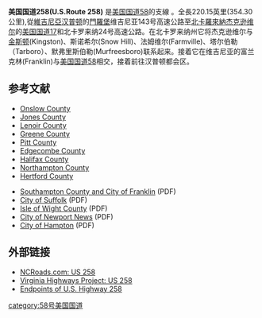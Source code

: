 {{Unreferenced|time=2017-07-25T09:57:48+00:00 }}

'''美国国道258(U.S.Route 258)''' 是[[美国国道58|美国国道58]]的支線 。全長220.15英里(354.30公里),從[[維吉尼亞|維吉尼亞]][[汉普顿|汉普顿]]的[[門羅堡|門羅堡]]维吉尼亚143号高速公路至[[北卡羅來納|北卡羅來納]][[杰克逊维尔|杰克逊维尔]]的[[美国国道17|美国国道17]]和北卡罗来纳24号高速公路。在北卡罗来纳州它将杰克逊维尔与[[金斯顿|金斯顿]](Kingston)、斯诺希尔(Snow Hill)、法姆维尔(Farmville)、塔尔伯勒（Tarboro）、默弗里斯伯勒(Murfreesboro)联系起来。接着它在维吉尼亚的富兰克林(Franklin)与[[美国国道58|美国国道58]]相交，接着前往汉普顿都会区。

== 参考文献 ==
{{cite web|url=http://www.ncdot.gov/travel/statemapping/default.html|title=NCDOT: State Mapping Resources|publisher=North Carolina Department of Transportation|year=2011|accessdate=2011-09-27|archive-url=https://web.archive.org/web/20111006052833/http://ncdot.gov/travel/statemapping/default.html|archive-date=2011-10-06|dead-url=yes}}
*[https://web.archive.org/web/20111016050916/http://ncdot.gov/travel/statemapping/default_countymaps.html?name=Onslow Onslow County]
*[https://web.archive.org/web/20111016053054/http://ncdot.gov/travel/statemapping/default_countymaps.html?name=Jones Jones County]
*[https://web.archive.org/web/20111016052808/http://ncdot.gov/travel/statemapping/default_countymaps.html?name=Lenoir Lenoir County]
*[https://web.archive.org/web/20170126044420/https://www.ncdot.gov/travel/statemapping/default_countymaps.html?name=Greene Greene County]
*[https://web.archive.org/web/20111016052029/http://ncdot.gov/travel/statemapping/default_countymaps.html?name=Pitt Pitt County]
*[https://web.archive.org/web/20111016132419/http://ncdot.gov/travel/statemapping/default_countymaps.html?name=Edgecombe Edgecombe County]
*[https://web.archive.org/web/20111016045855/http://ncdot.gov/travel/statemapping/default_countymaps.html?name=Halifax Halifax County]
*[https://web.archive.org/web/20111016051951/http://ncdot.gov/travel/statemapping/default_countymaps.html?name=Northampton Northampton County]
*[https://web.archive.org/web/20111016053937/http://ncdot.gov/travel/statemapping/default_countymaps.html?name=Hertford Hertford County]

{{cite web|url=http://www.virginiadot.org/info/2009_traffic_data_by_jurisdiction.asp|title=2009 Traffic Data|publisher=Virginia Department of Transportation|year=2009|accessdate=2011-09-27|archive-date=2011-12-08|archive-url=https://web.archive.org/web/20111208102311/http://www.virginiadot.org/info/2009_traffic_data_by_jurisdiction.asp|dead-url=no}}
*[http://www.virginiadot.org/info/resources/2009/AADT_087_Southampton_2009.pdf Southampton County and City of Franklin]{{Wayback|url=http://www.virginiadot.org/info/resources/2009/AADT_087_Southampton_2009.pdf |date=20110105232251 }} (PDF)
*[http://www.virginiadot.org/info/resources/2009/AADT_061_Nansemond_2009.pdf City of Suffolk]{{Wayback|url=http://www.virginiadot.org/info/resources/2009/AADT_061_Nansemond_2009.pdf |date=20110105231827 }} (PDF)
*[http://www.virginiadot.org/info/resources/2009/AADT_046_IsleOfWight_2009.pdf Isle of Wight County]{{Wayback|url=http://www.virginiadot.org/info/resources/2009/AADT_046_IsleOfWight_2009.pdf |date=20110105231606 }} (PDF)
*[http://www.virginiadot.org/info/resources/2009/AADT_094_Warwick_2009.pdf City of Newport News]{{Wayback|url=http://www.virginiadot.org/info/resources/2009/AADT_094_Warwick_2009.pdf |date=20110105232437 }} (PDF)
*[http://www.virginiadot.org/info/resources/2009/AADT_027_ElizabethCity_2009.pdf City of Hampton]{{Wayback|url=http://www.virginiadot.org/info/resources/2009/AADT_027_ElizabethCity_2009.pdf |date=20110105231242 }} (PDF)

{{google maps|url=https://maps.google.com/maps?saddr=US-258+N&daddr=US-258+S+to:N+Carolina+11+N%2FUS-258+N%2FBeachwood+Blvd+to:US-258+Truck+N%2FUS-58+E%2FSouthampton+Pkwy+to:US-258+N%2FWalters+Hwy+to:E+Mercury+Blvd+to:E+Mellen+St&hl=en&sll=37.014821,-76.310091&sspn=0.016688,0.038581&geocode=FXRHEgIdpDFi-w%3BFdykHgIdR-df-w%3BFeXJKwId0axn-w%3BFegTLwId6rlq-w%3BFbJ6MAId9PBq-w%3BFQA3NQIdPDdz-w%3BFcq9NAId0odz-w&vpsrc=6&mra=ls&t=h&z=7|title=U.S. Route 258|accessdate=2011-09-27}}

{{google maps|url=https://maps.google.com/maps?saddr=N+Carolina+58+N%2FS+Queen+St&daddr=W+Vernon+Ave&hl=en&ll=35.257885,-77.606564&spn=0.034132,0.077162&sll=35.27064,-77.605534&sspn=0.034127,0.077162&geocode=FT_KGQIdTSZg-w%3BFVEgGgIdiW1f-w&vpsrc=0&mra=ls&t=h&z=14|title=U.S. Route 258 Business (Kinston, North Carolina)|accessdate=2011-09-30}}

{{google maps|url=https://maps.google.com/maps?saddr=US-258+N%2FSmiths+Ferry+Rd&daddr=US-258+N%2FUS-58+BUS+E%2FCarrsville+Hwy&hl=en&sll=36.694541,-76.893289&sspn=0.008379,0.01929&geocode=FZZnLwId7_Rp-w%3BFQjiLwIdpK1q-w&vpsrc=0&mra=ls&t=h&z=14|title=U.S. Route 258 Business (Franklin, Virginia)|accessdate=2011-09-30}}

{{google maps|url=https://maps.google.com/maps?saddr=Main+St&daddr=S+Church+St&hl=en&ll=36.971907,-76.622944&spn=0.033395,0.077162&sll=36.973347,-76.622772&sspn=0.033394,0.077162&geocode=FQw7NAIdp45u-w%3BFfv8MwIdPhdv-w&vpsrc=0&mra=ls&t=h&z=14|title=U.S. Route 258 Business (Smithfield, Virginia)|accessdate=2011-09-30}}

==外部链接==
{{Attached KML}}
*[http://www.members.cox.net/ncroads/us258.html NCRoads.com: US 258]{{Webarchive|url=https://archive.is/20051029142318/http://www.members.cox.net/ncroads/us258.html |date=2005-10-29 }}
*[http://www.vahighways.com/route-log/us258.htm Virginia Highways Project: US 258]{{Wayback|url=http://www.vahighways.com/route-log/us258.htm |date=20200628233919 }}
* [http://usends.com/258.html Endpoints of U.S. Highway 258]{{Wayback|url=http://usends.com/258.html |date=20201009142251 }}

[[category:58号美国国道|category:58号美国国道]]